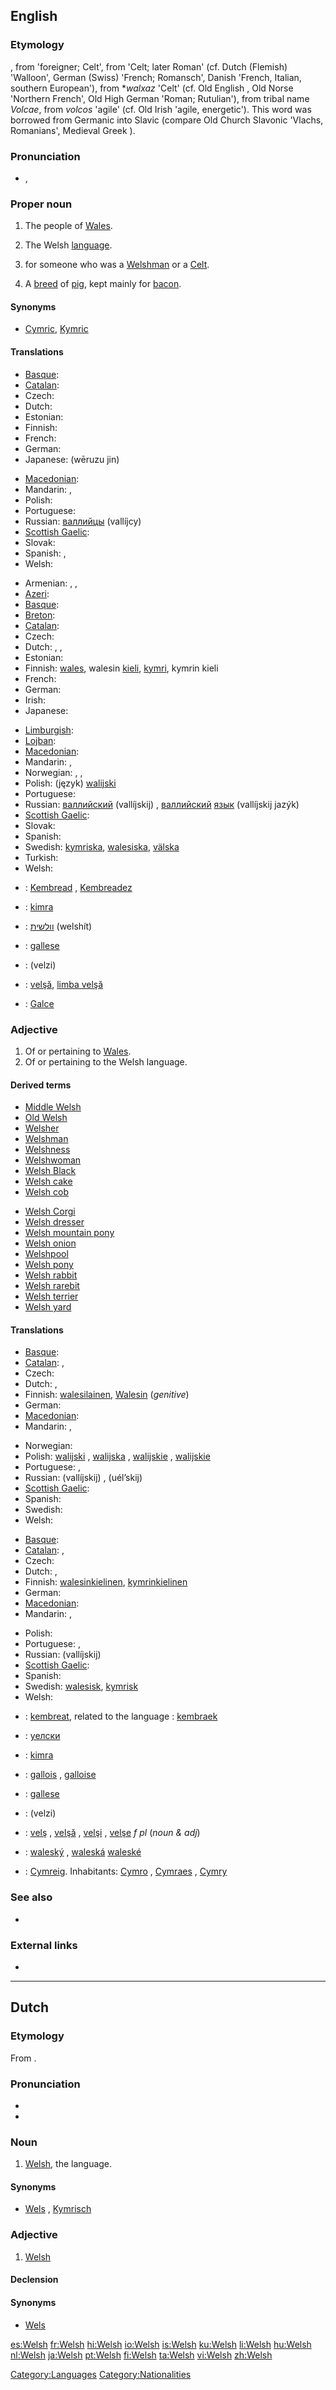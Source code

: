 {{interwiktionary|code=cy}}
{{also|welsh}}
==English==
{{wikipedia}}

===Etymology===
{{etyl|enm}} {{term|Welische}}, from {{etyl|ang}} {{term|wilisc|wīlisc, wylisc|lang=ang}} 'foreigner; Celt', from {{proto|Germanic|walxiskaz}} 'Celt; later Roman' (cf. Dutch (Flemish) {{term|waalsch|lang=vls}} 'Walloon', German (Swiss) {{term|welsch|lang=de}} 'French; Romansch', Danish {{term|vælsk|lang=da}} 'French, Italian, southern European'), from *''walxaz'' 'Celt' (cf. Old English {{term|wealh|lang=ang}}, Old Norse {{term|valir|lang=non}} 'Northern French', Old High German {{term|walaha|lang=goh}} 'Roman; Rutulian'), from {{etyl|cel-gau}} tribal name ''Volcae'', from ''volcos'' 'agile' (cf. Old Irish {{term|folg|lang=sga}} 'agile, energetic'). This word was borrowed from Germanic into Slavic (compare Old Church Slavonic {{term|влахъ|tr=vlachŭ|lang=cu}} 'Vlachs, Romanians', Medieval Greek {{term|Βλάχος|tr=Bláchos|lang=grc}}).

===Pronunciation===
* {{IPA|/wɛlʃ/}}, {{SAMPA|/wElS/}}

===Proper noun===
{{en-proper noun}}

# {{context|collectively}} The people of [[Wales]].
# The Welsh [[language]].
# {{surname|from=Middle English|dot=}} for someone who was a [[Welshman]] or a [[Celt]].
# A [[breed]] of [[pig]], kept mainly for [[bacon]].

====Synonyms====
* {{sense|language}} [[Cymric]], [[Kymric]]

====Translations====
{{trans-top|{{italbrac|collectively}} people of Wales}}
<!-- use only a collective term here, not for the singular Welshman of Welshwoman-->
* [[Basque]]: {{t|eu|galestar|xs=Basque}}
* [[Catalan]]: {{t-|ca|gal·lesos|m|p}}
* Czech: {{t-|cs|Velšané|m|p}}
* Dutch: {{t-|nl|Welshmen||p}} {{italbrac|there is not really a word for this}}
* Estonian: {{t|et|kõmrid|p}}
* Finnish: {{t+|fi|walesilainen|p|alt=walesilaiset}}
* French: {{t+|fr|Gallois|m|p}}
* German: {{t|de|Waliser|m|p}}
* Japanese: {{t+|ja|ウェールズ人}} (wēruzu jin)
{{trans-mid}}
* [[Macedonian]]: {{t|mk|Велшани|p|tr=Vélšani}}
* Mandarin: {{zh-tsp|威爾斯人|威尔斯人|wēi'ĕrsīrén}}, {{zh-tsp|威爾士人|威尔士人|wēi'ĕrshìrén}}
* Polish: {{t|pl|Walijczycy|m|p}}
* Portuguese: {{t+|pt|galês|m}}
* Russian: [[валлийцы]] (vallíjcy) {{p}}
* [[Scottish Gaelic]]: {{t-|gd|na Cuimrich|m|p|xs=Scottish Gaelic}}
* Slovak: {{t|sk|Walešania|m|p}}
* Spanish: {{t-|es|galeses|m|p}}, {{t-|es|galesas|f|p}}
* Welsh: {{t+|cy|Cymry|pl|xs=Welsh}}
{{trans-bottom}}

{{trans-top|language}}
* Armenian: {{t-|hy|ուելսերեն|tr=uelseren}}, {{t-|hy|վալլիերեն|tr=vallieren}}, {{t-|hy|կիմրերեն|tr=kimreren}}
* [[Azeri]]: {{t|az|Valli dili}}
* [[Basque]]: {{t|eu|galesera|xs=Basque}}
* [[Breton]]: {{t+|br|kembraeg|m|xs=Breton}}
* [[Catalan]]: {{t-|ca|gal·lès|m}}
* Czech: {{t-|cs|velština|f}}
* Dutch: {{t+|nl|Welsh|n}}, {{t-|nl|Wels|n}}, {{t|nl|Kymrisch|n}}
* Estonian: {{t-|et|kõmri keel}}
* Finnish: [[wales]], walesin [[kieli]], [[kymri]], kymrin kieli
* French: {{t+|fr|gallois|m}}
* German: {{t+|de|Walisisch|n}}
* Irish: {{t-|ga|Breatnais|f|xs=Irish}}
* Japanese: {{t+|ja|ウェールズ語|tr=wēruzu-go}}
{{trans-mid}}
* [[Limburgish]]: {{t|li|Gkuuemraegke|n|xs=Limburgish}}
* [[Lojban]]: {{t-|jbo|mraigo|xs=Lojban}}
* [[Macedonian]]: {{t-|mk|велшки|m|tr=vélški}}
* Mandarin: {{zh-tsp|威爾斯語|威尔斯语|wēi'ĕrshìyǔ}}, {{zh-tsp|威爾士語|威尔士语|wēi'ĕrshìyǔ}}
* Norwegian: {{t|no|walisisk}},  {{t|no|velsk}},  {{t|no|kymrisk}}
* Polish: (język) [[walijski]] {{m}}
* Portuguese: {{t+|pt|galês|m}}
* Russian: [[валлийский]] (vallíjskij) {{m}}, [[валлийский]] [[язык]] (vallíjskij jazýk) {{m}}
* [[Scottish Gaelic]]: {{t-|gd|Cuimris|f|xs=Scottish Gaelic}}
* Slovak: {{t|sk|waleština|f}}
* Spanish: {{t+|es|galés|m}}
* Swedish: [[kymriska]], [[walesiska]], [[välska]]
* Turkish: {{t|tr|Galce}}
* Welsh: {{t+|cy|Cymraeg|xs=Welsh}}
{{trans-bottom}}

{{checktrans-top}}
* {{ttbc|Breton}}: [[Kembread]] {{m}}, [[Kembreadez]] {{f}}
* {{ttbc|Esperanto}}: [[kimra]]
* {{ttbc|Hebrew}}: [[וולשית]] (welshít)
{{trans-mid}}
* {{ttbc|Interlingua}}: [[gallese]]
* {{ttbc|Persian}}: {{fa-Arab|[[ولزی]]}} (velzi)
* {{ttbc|Romanian}}: [[velşă]], [[limba velşă]] {{f}}
* {{ttbc|Turkish}}: [[Galce]]
{{trans-bottom}}

===Adjective===
{{en-adj|-}}

# Of or pertaining to [[Wales]].
# Of or pertaining to the Welsh language.

====Derived terms====
{{rel-top}}
* [[Middle Welsh]]
* [[Old Welsh]]
* [[Welsher]]
* [[Welshman]]
* [[Welshness]]
* [[Welshwoman]]
* [[Welsh Black]]
* [[Welsh cake]]
* [[Welsh cob]]
{{rel-mid}}
* [[Welsh Corgi]]
* [[Welsh dresser]]
* [[Welsh mountain pony]]
* [[Welsh onion]]
* [[Welshpool]]
* [[Welsh pony]]
* [[Welsh rabbit]]
* [[Welsh rarebit]]
* [[Welsh terrier]]
* [[Welsh yard]]
{{rel-bottom}}

====Translations====
{{trans-top|of or pertaining to Wales}}
* [[Basque]]: {{t|eu|galestar|xs=Basque}}
* [[Catalan]]: {{t-|ca|gal·lès|m}}, {{t-|ca|gal·lesa|f}}
* Czech: {{t-|cs|velšský|m}}
* Dutch: {{t+|nl|Welsh}}, {{t-|nl|Wels}}
* Finnish: [[walesilainen]], [[Wales#Finnish|Walesin]] (''genitive'')
* German: {{t+|de|walisisch}}
* [[Macedonian]]: {{t-|mk|велшки|m|tr=vélški}}
* Mandarin: {{zh-tsp|威爾斯的|威尔斯的|wēi'ĕrsìde}}, {{zh-tsp|威爾士的|威尔士的|wēi'ĕrshìde}}
{{trans-mid}}
* Norwegian: {{t|no|walisisk}}
* Polish: [[walijski]] {{m}}, [[walijska]] {{f}}, [[walijskie]] {{n}}, [[walijskie]] {{p}}
* Portuguese: {{t+|pt|galês|m}}, {{t-|pt|galesa|f}}
* Russian: {{t+|ru|валлийский}} (vallíjskij) {{m}}, {{t+|ru|уэльский}} (uél’skij) {{m}}
* [[Scottish Gaelic]]: {{t-|gd|Cuimreach|xs=Scottish Gaelic}}
* Spanish: {{t+|es|galés|m}}
* Swedish: {{t+|sv|walesisk}}
* Welsh: {{t-|cy|Cymreig|xs=Welsh}}
{{trans-bottom}}

{{trans-top|of or pertaining to the Welsh language}}
* [[Basque]]: {{t|eu|galestar|xs=Basque}}
* [[Catalan]]: {{t-|ca|gal·lès|m}}, {{t-|ca|gal·lesa|f}}
* Czech: {{t-|cs|velšský|m}}
* Dutch: {{t+|nl|Welsh}}, {{t-|nl|Wels}}
* Finnish: [[walesinkielinen]], [[kymri|kymrin]][[-kielinen|kielinen]]
* German: {{t+|de|walisisch}}
* [[Macedonian]]: {{t-|mk|велшки|m|tr=vélški}}
* Mandarin: {{zh-tsp|威爾斯語的|威尔斯语的|wēi'ĕrsìyǔde}}, {{zh-tsp|威爾士語的|威尔士语的|wēi'ĕrshìyǔde}}
{{trans-mid}}
* Polish: {{t-|pl|walijski|m}}
* Portuguese: {{t+|pt|galês|m}}, {{t-|pt|galesa|f}}
* Russian: {{t+|ru|валлийский}} (vallíjskij) {{m}}
* [[Scottish Gaelic]]: {{t-|gd|Cuimreach|xs=Scottish Gaelic}}
* Spanish: {{t+|es|galés|m}}
* Swedish: [[walesisk]], [[kymrisk]]
* Welsh: {{t+|cy|Cymraeg|xs=Welsh}}
{{trans-bottom}}

{{checktrans-top}}
* {{ttbc|Breton}}: [[kembreat]], related to the language : [[kembraek]]
* {{ttbc|Bulgarian}}: [[уелски]] {{m}}
* {{ttbc|Esperanto}}: [[kimra]]
* {{ttbc|French}}: [[gallois]] {{m}}, [[galloise]] {{f}}
* {{ttbc|Interlingua}}: [[gallese]]
{{trans-mid}}
* {{ttbc|Persian}}: {{fa-Arab|[[ولزی]]}} (velzi)
* {{ttbc|Romanian}}: [[velş]] {{m}}, [[velşă]] {{f}}, [[velşi]] {{p}}, [[velşe]] ''f pl'' (''noun & adj'')
* {{ttbc|Slovak}}: [[waleský]] {{m}}, [[waleská]] {{f}} [[waleské]] {{n}}
* {{ttbc|Welsh}}: [[Cymreig]]. Inhabitants: [[Cymro]] {{m}}, [[Cymraes]] {{f}}, [[Cymry]] {{p}}
{{trans-bottom}}

===See also===
* {{langcat}}

===External links===
* {{ISO 639|link=Ethnologue|1code=cy|code=cym}}

[[Category:Languages]]
[[Category:Nationalities]]

----

==Dutch==

===Etymology===
From {{etyl|en|nl}}.

===Pronunciation===
* {{audio|Nl-Welsh.ogg|audio}}
* {{IPA|/wɛlʃ/|lang=nl}}

===Noun===
{{nl-noun2|n|-|-}}

# [[#English|Welsh]], the language.

====Synonyms====
* [[Wels]] {{italbrac|unusual}}, [[Kymrisch]]

===Adjective===
{{nl-adj|-}}

# [[#English|Welsh]]

====Declension====
{{nl-decl-adj-nc|2=Welsh}}

====Synonyms====
* [[Wels]] {{italbrac|unusual}}

[[es:Welsh]]
[[fr:Welsh]]
[[hi:Welsh]]
[[io:Welsh]]
[[is:Welsh]]
[[ku:Welsh]]
[[li:Welsh]]
[[hu:Welsh]]
[[nl:Welsh]]
[[ja:Welsh]]
[[pt:Welsh]]
[[fi:Welsh]]
[[ta:Welsh]]
[[vi:Welsh]]
[[zh:Welsh]]